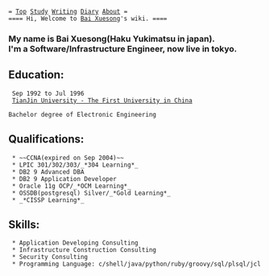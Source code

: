  = [[index|Top]] [[Study]] [[Writing]] [[diary/diary|Diary]] [[Bai Xuesong|About]] =
 ==== Hi, Welcome to [[Bai Xuesong]]'s wiki. ====

=== My name is Bai Xuesong(Haku Yukimatsu in japan). </br>I'm a Software/Infrastructure Engineer, now live in tokyo. ===

== Education: ==
  Sep 1992 to Jul 1996
  [[http://www.tju.edu.cn/english/|TianJin University - The First University in China]]
  </br>Bachelor degree of Electronic Engineering

== Qualifications: ==
  * ~~CCNA(expired on Sep 2004)~~
  * LPIC 301/302/303/_*304 Learning*_
  * DB2 9 Advanced DBA
  * DB2 9 Application Developer
  * Oracle 11g OCP/_*OCM Learning*_
  * OSSDB(postgresql) Silver/_*Gold Learning*_
  * _*CISSP Learning*_

== Skills: ==
  * Application Developing Consulting
  * Infrastructure Construction Consulting
  * Security Consulting
  * Programming Language: c/shell/java/python/ruby/groovy/sql/plsql/jcl
